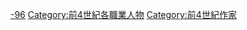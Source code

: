 [[Category:各世紀歷史學家|-96]]
[[Category:前4世紀各職業人物|Category:前4世紀各職業人物]]
[[Category:前4世紀作家|Category:前4世紀作家]]